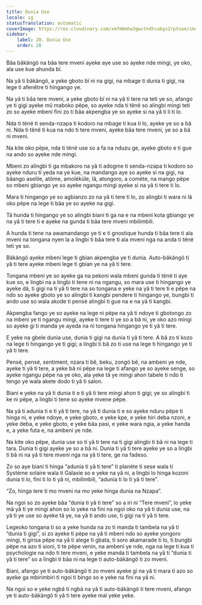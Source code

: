 ```yaml
---
title: Dunia Use
locale: sg
statusTranslation: automatic
coverImage: https://res.cloudinary.com/xmfm6mhw3gwctndtcubgx2rptnae/image/upload/v1740468922/small_cover_tratado_de_psicologia_revolucionaria_a4c0dca4e0.webp
sidebar:
    label: 20. Dunia Use
    order: 20
---
```

Bâa bäkängö na bâa tere mveni ayeke aye use so ayeke nde mingi, ye oko, ala use kue ahunda bï.

Na yâ ti bäkängö, a yeke gboto bï ni na gigi, na mbage ti dunia ti gigi, na lege ti afenêtre ti hingango ye.

Na yâ ti bâa tere mveni, a yeke gboto bï ni na yâ ti tere na teti ye so, afango ye ti gigi ayeke mû maboko pëpe, so ayeke nda ti tënë so alingbi mingi teti zo so ayeke mbeni fini zo ti bâa akpengba ye so ayeke si na yâ ti li ti lo.

Nda ti tënë ti senda-nzapa ti kodoro na mbage ti kua ti lo, ayeke ye so a bâ ni. Nda ti tënë ti kua na ndo ti tere mveni, ayeke bâa tere mveni, ye so a bâ ni mveni.

Na kite oko pëpe, nda ti tënë use so a fa na nduzu ge, ayeke gboto e ti gue na ando so ayeke nde mingi.

Mbeni zo alingbi ti ga mbakoro na yâ ti adogme ti senda-nzapa ti kodoro so ayeke nduru ti yeda na ye kue, na mandango aye so ayeke si na gigi, na bâango aselile, atôme, amoléküle, lâ, atongoro, a comète, na mango pëpe so mbeni gbiango ye so ayeke ngangu mingi ayeke si na yâ ti tere ti lo.

Mara ti hingango ye so agbianzo zo na yâ ti tere ti lo, zo alingbi ti wara ni lâ oko pëpe na lege ti bâa ye so ayeke na gigi.

Tâ hunda ti hingango ye so alingbi biani ti ga na e na mbeni kota gbiango ye na yâ ti tere ti e ayeke na gunda ti bâa tere mveni mbilimbili.

A hunda ti tene na awamandango ye ti e ti gnostique hunda ti bâa tere ti ala mveni na tongana nyen la a lingbi ti bâa tere ti ala mveni nga na anda ti tënë teti ye so.

Bäkängö ayeke mbeni lege ti gbian akpengba ye ti dunia. Auto-bäkängö ti yâ ti tere ayeke mbeni lege ti gbian ye na yâ ti tere.

Tongana mbeni ye so ayeke ga na pekoni wala mbeni gunda ti tënë ti aye kue so, e lingbi na a lingbi ti tene ni na ngangu, so mara use ti hingango ye ayeke dä, ti gigi na ti yâ ti tere na so tongana e yeke na yâ ti tere ti e pëpe na ndo so ayeke gboto ye so alingbi ti kangbi pendere ti hingango ye, bungbi ti ando use so wala akode ti pensé alingbi ti gue na e na yâ ti kangbi.

Akpengba fango ye so ayeke na lege ni pëpe na yâ ti ndoye ti gbotongo zo na mbeni ye ti ngangu mingi, ayeke ti tere ti ye so a bâ ni, ye oko azo mingi so ayeke gi ti manda ye ayeda na ni tongana hingango ye ti yâ ti tere.

E yeke na gbele dunia use, dunia ti gigi na dunia ti yâ ti tere. A bâ zo ti kozo na lege ti hingango ye ti gigi; a lingbi ti bâ zo ti use na lege ti hingango ye ti yâ ti tere.

Pensé, pensé, sentiment, nzara ti bê, beku, zongö bê, na ambeni ye nde, ayeke ti yâ ti tere, a yeke bâ ni pëpe na lege ti afango ye so ayeke senge, so ayeke ngangu pëpe na ye oko, ala yeke tâ ye mingi ahon tabele ti ndo ti tengo ye wala akete dodo ti yâ ti salon.

Biani e yeke na yâ ti dunia ti e ti yâ ti tere mingi ahon ti gigi; ye so alingbi ti ke ni pëpe, a lingbi ti tene so ayeke mvene pëpe.

Na yâ ti adunia ti e ti yâ ti tere, na yâ ti dunia ti e so ayeke nduru pëpe ti hinga ni, e yeke ndoye, e yeke gboto, e yeke kpe, e yeke hiri deba nzoni, e yeke deba, e yeke gboto, e yeke bâa pasi, e yeke wara ngia, a yeke handa e, a yeke futa e, na ambeni ye nde.

Na kite oko pëpe, dunia use so ti yâ ti tere na ti gigi alingbi ti bâ ni na lege ti tara. Dunia ti gigi ayeke ye so a bâ ni. Dunia ti yâ ti tere ayeke ye so a lingbi ti bâ ni na yâ ti tere mveni nga na yâ ti tere, ge na fadeso.

Zo so aye biani ti hinga “adunia ti yâ ti tere” ti planète ti sese wala ti Système solaire wala ti Galaxie so e yeke na yâ ni, a lingbi lo hinga kozoni dunia ti lo, fini ti lo ti yâ ni, mbilimbili, “adunia ti lo ti yâ ti tere”.

“Zo, hinga tere ti mo mveni na mo yeke hinga dunia na Nzapa”.

Na ngoi so zo ayeke bâa “dunia ti yâ ti tere” so a iri ni “Tere mveni”, lo yeke mä yâ ti ye mingi ahon so lo yeke na fini na ngoi oko na yâ ti dunia use, na yâ ti ye use so ayeke tâ ye, na yâ ti ando use, ti gigi na ti yâ ti tere.

Legeoko tongana ti so a yeke hunda na zo ti manda ti tambela na yâ ti “dunia ti gigi”, si zo ayeke tï pëpe na yâ ti mbeni ndo so ayeke yongoro mingi, ti girisa pëpe na yâ ti alege ti gbata, ti soro akamarade ti lo, ti bungbi pëpe na azo ti sioni, ti te pëpe venin, na ambeni ye nde, nga na lege ti kua ti psychologie na ndo ti tere mveni, e yeke manda ti tambela na yâ ti “dunia ti yâ ti tere” so a lingbi ti bâa ni na lege ti auto-bäkängö ti zo mveni.

Biani, afango ye ti auto-bäkängö ti zo mveni ayeke gi na yâ ti mara ti azo so ayeke ga mbirimbiri ti ngoi ti bingo so e yeke na fini na yâ ni.

Na ngoi so e yeke ngbâ ti ngbâ na yâ ti auto-bäkängö ti tere mveni, afango ye ti auto-bäkängö ti yâ ti tere ayeke maï yeke yeke.

